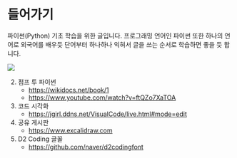 # 들어가기 {.unnumbered}

파이썬(Python) 기초 학습을 위한 글입니다. 프로그래밍 언어인 파이썬 또한 하나의 언어로 외국어를 배우듯 단어부터 하나하나 익혀서 글을 쓰는 순서로 학습하면 좋을 듯 합니다.

![](images/how-to-learn-language.png)


:::{.callout-tip icon=false title="참고자료"}
2.  점프 투 파이썬
    -   [https://wikidocs.net/book/1](https://wikidocs.net/book/1){target="_blank"}
    -   [https://www.youtube.com/watch?v=ftQZo7XaTOA](https://www.youtube.com/watch?v=ftQZo7XaTOA){target="_blank"}
1.  코드 시각화
    -   [https://jgirl.ddns.net/VisualCode/live.html#mode=edit](https://jgirl.ddns.net/VisualCode/live.html#mode=edit){target="_blank"}
3.  공유 게시판
    -   [https://www.excalidraw.com](https://www.excalidraw.com){target="_blank"}
1.  D2 Coding 글꼴
    -   [https://github.com/naver/d2codingfont](https://github.com/naver/d2codingfont){target="_blank"} 
:::
